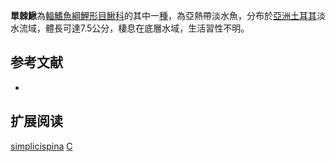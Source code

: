 {{Speciesbox 
| taxon = Cobitis simplicispina
| status = NE
| status_system = IUCN3.1
| authority =  [[Hankó|Hankó]], 1925
| synonyms = 
}}
'''單棘鰍'''為[[輻鰭魚綱|輻鰭魚綱]][[鯉形目|鯉形目]][[鰍科|鰍科]]的其中一[[種|種]]，為亞熱帶淡水魚，分布於[[亞洲|亞洲]][[土耳其|土耳其]]淡水流域，體長可達7.5公分，棲息在底層水域，生活習性不明。

== 参考文献 ==
{{refbegin}}
*{{FishBase_species|genus=Cobitis|species=simplicispina|year=2014|month=2}}
{{refend}}

== 扩展阅读 ==
{{refbegin}}
{{wikispecies-inline|Cobitis simplicispina|單棘鰍}}
{{refend}}
{{Taxonbar|from=Q6424449}}

[[Category:花鳅属|simplicispina]]
[[Category:1925年描述的鱼类|C]]

{{魚類小作品}}